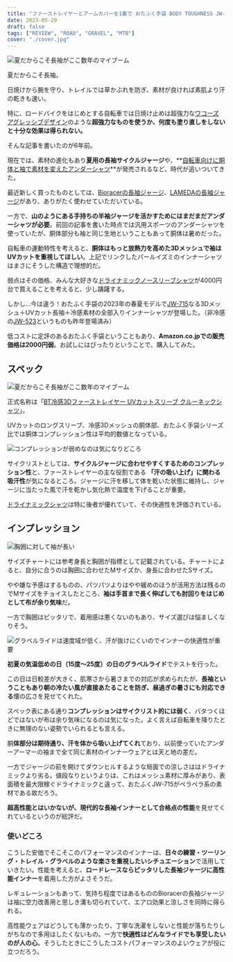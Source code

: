 ```yaml
---
title: "ファーストレイヤーとアームカバーを1着で おたふく手袋 BODY TOUGHNESS JW-715"
date: 2023-05-29
draft: false
tags: ["REVIEW", "ROAD", "GRAVEL", "MTB"]
cover: "./cover.jpg"
---
```


![夏だからこそ長袖がここ数年のマイブーム](./cover.jpg)

夏だからこそ長袖。

日焼けから腕を守り、トレイルでは草かぶれを防ぎ、素材が良ければ素肌より汗の乾きも速い。

特に、ロードバイクをはじめとする自転車では日焼け止めは超強力な[ワコーズ アグレッシブデザイン](https://amzn.to/3N2cVA4)のような**超強力なものを使うか、何度も塗り直しをしないと十分な効果は得られない。**

そんな記事を書いたのが6年前。

<LinkCard url="https://blog.gensobunya.net/post/2017/07/longsleeve/" />

現在では、素材の進化もあり**夏用の長袖サイクルジャージ**や、**[自転車向けに胴体と袖で素材を変えたアンダーシャツ](https://amzn.to/3BXzLCM)**が発売されるなど、時代が追いついてきた。

最近新しく買ったものとしては、[Bioracerの長袖ジャージ](https://bioracer.jp/bioracer_icon51470/)、[LAMEDAの長袖ジャージ](https://lameda.jp/products/phantasosgradelong)があり、ありがたく使わせていただいている。

一方で、**山のようにある手持ちの半袖ジャージを活かすためにはまだまだアンダーシャツが必要**。前回の記事を書いた時点では汎用スポーツのアンダーシャツを使っていたが、胴体部分も袖と同じ生地ということもあって胴体は暑めだった。

自転車の運動特性を考えると、**胴体はもっと放熱力を高めた3Dメッシュで袖はUVカットを重視してほしい**。上記でリンクしたパールイズミのインナーシャツはまさにそうした構造で理想的だ。

<Amzn asin="B0B7632Q5N" />

弱点はその価格、みんな大好きな[ドライナミックノースリーブシャツ](https://amzn.to/439Rjrr)が4000円台で買えることを考えると、少し躊躇する。

しかし…今は違う！おたふく手袋の2023年の春夏モデルで[JW-715](https://amzn.to/3MZYjBz)なる3Dメッシュ＋UVカット長袖＋冷感素材の全部入りインナーシャツが登場した。（非冷感の[JW-523](https://amzn.to/43chdL9)というものも昨年登場済み）

低コストに定評のあるおたふく手袋ということもあり、**Amazon.co.jpでの販売価格は2000円弱**。お試しにはぴったりということで、購入してみた。

<LinkCard url="https://www.amazon.co.jp/gp/product/B0BRZXP9M3/" isAmazonLink />

## スペック

![夏だからこそ長袖がここ数年のマイブーム](./spec.png)

正式名称は「[BT冷感3Dファーストレイヤー UVカットスリーブ クルーネックシャツ](https://amzn.to/3MZYjBz)」。

UVカットのロングスリーブ、冷感3Dメッシュの胴体部、おたふく手袋シリーズ比では胴体コンプレッション性は平均的数値となっている。

![コンプレッションが弱めなのは気になりどころ](./chart.png)

サイクリストとしては、**サイクルジャージに合わせやすくするためのコンプレッション性**と、ファーストレイヤーの主な役割である **「汗の吸い上げ」に関わる吸汗性**が気になるところ。ジャージに汗を移して体を乾いた状態に維持し、ジャージに当たった風で汗を乾かし気化熱で温度を下げることが重要。

[ドライナミックシャツ](https://amzn.to/439Rjrr)は特に後者が優れていて、その快適性を評価されている。

## インプレッション

![胸囲に対して袖が長い](./cover.jpg)

サイズチャートには参考身長と胸囲が指標として記載されている。チャートによると、自分に合うのは胸囲に合わせたMサイズか、身長に合わせたSサイズ。

やや嫌な予感はするものの、パツパツよりはやや緩めのほうが活用方法は残るのでMサイズをチョイスしたところ、**袖は手首まで長く伸ばしても肘回りをはじめとして布が余り気味**だ。

一方で胸囲はピッタリで、着用感は悪くないのもあり、サイズ選びは悩ましくなりそう。

![グラベルライドは速度域が低く、汗が抜けにくいのでインナーの快適性が重要](./gravel_ride.jpg)

**初夏の気温低めの日（15度～25度）の日のグラベルライド**でテストを行った。

この日は日較差が大きく、肌寒さから暑さまでの対応が求められたが、**長袖ということもあり朝の冷たい風が直接あたることを防ぎ、昼過ぎの暑さにも対応できる**懐の広さを見せてくれた。

スペック表にある通り**コンプレッションはサイクリスト的には弱く**、バタつくほどではないが布は余り気味になるのは気になった。よく言えば自転車を降りたときに無理のない姿勢でいられるとも言える。

胴**体部分は期待通り、汗を体から吸い上げてくれ**ており、以前使っていたアンダーアーマーの袖まで全て同じ素材のインナーウェアとは天と地の差だ。

一方でジャージの前を開けてダウンヒルするような局面での涼しさははドライナミックより劣る。値段なりというよりは、これはメッシュ素材に厚みがあり、表面積を最大限稼ぐドライナミックと違って、おたふくJW-715がペラペラ系の素材である故だろう。

**超高性能とはいかないが、現代的な長袖インナーとして合格点の性能**を見せてくれているというのが総評だ。

### 使いどころ

こうした安価でそこそこのパフォーマンスのインナーは、**日々の練習・ツーリング・トレイル・グラベルのような楽さを重視したいシチュエーション**で活用していきたい。性能を考えると、**ロードレースならピッタリした長袖ジャージに高性能インナー**を着用した方がよさそうだ。

レギュレーションもあって、気持ち程度ではあるもののBioracerの長袖ジャージは袖に空力改善用と思しき溝も切られていて、エアロ効果と涼しさを同時に得られる。

高性能ウェアはどうしても薄かったり、丁寧な洗濯をしないと性能が落ちたりしがちなので多用はしたくないもの。一方で**快適性はどんなライドでも享受したいのが人の心**。そうしたときにこうしたコストパフォーマンスのよいウェアが役に立つだろう。

<LinkCard url="https://www.amazon.co.jp/gp/product/B0BRZXP9M3/" isAmazonLink />

